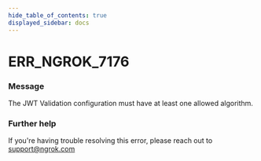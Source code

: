 ```yaml
---
hide_table_of_contents: true
displayed_sidebar: docs
---
```



# ERR_NGROK_7176

### Message

The JWT Validation configuration must have at least one allowed algorithm.

<ErrorDetails error="err_ngrok_7176" />

### Further help

If you're having trouble resolving this error, please reach out to [support@ngrok.com](mailto:support@ngrok.com?subject=Help%20with%20ERR_NGROK_7176)


